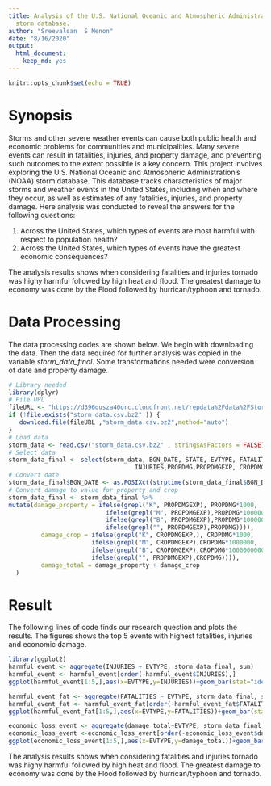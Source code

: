 ```yaml
---
title: Analysis of the U.S. National Oceanic and Atmospheric Administration's (NOAA)
  storm database.
author: "Sreevalsan  S Menon"
date: "8/16/2020"
output: 
  html_document: 
    keep_md: yes
---
```


```r
knitr::opts_chunk$set(echo = TRUE)
```

# Synopsis 
Storms and other severe weather events can cause both public health and economic problems for communities and municipalities. Many severe events can result in fatalities, injuries, and property damage, and preventing such outcomes to the extent possible is a key concern. This project involves exploring the U.S. National Oceanic and Atmospheric Administration's (NOAA) storm database. This database tracks characteristics of major storms and weather events in the United States, including when and where they occur, as well as estimates of any fatalities, injuries, and property damage. Here analysis was conducted to reveal the answers for the following questions:

1. Across the United States, which types of events are most harmful with respect to population health?
2. Across the United States, which types of events have the greatest economic consequences?

The analysis results shows when considering fatalities and injuries tornado was highy harmful followed by high heat and flood. The greatest damage to economy was done by the Flood followed by hurrican/typhoon and tornado.
 
# Data Processing
The data processing codes are shown below. We begin with downloading the data. Then the data required for further analysis was copied in the variable *storm_data_final*. Some transformations needed were conversion of date and property damage. 
```r
# Library needed
library(dplyr)
# File URL
fileURL <- "https://d396qusza40orc.cloudfront.net/repdata%2Fdata%2FStormData.csv.bz2"   
if (!file.exists("storm_data.csv.bz2" )) {
   download.file(fileURL ,"storm_data.csv.bz2",method="auto")
}
# Load data
storm_data <- read.csv("storm_data.csv.bz2" , stringsAsFactors = FALSE)
# Select data
storm_data_final <- select(storm_data, BGN_DATE, STATE, EVTYPE, FATALITIES, 
                                   INJURIES,PROPDMG,PROPDMGEXP, CROPDMG, CROPDMGEXP)
# Convert date
storm_data_final$BGN_DATE <- as.POSIXct(strptime(storm_data_final$BGN_DATE,"%m/%d/%Y %H:%M:%S"))
# Convert damage to value for property and crop
storm_data_final <- storm_data_final %>%
mutate(damage_property = ifelse(grepl("K", PROPDMGEXP), PROPDMG*1000,
                           ifelse(grepl("M", PROPDMGEXP),PROPDMG*1000000,
                           ifelse(grepl("B", PROPDMGEXP),PROPDMG*1000000000,
                           ifelse(grepl("", PROPDMGEXP),PROPDMG)))),
         damage_crop = ifelse(grepl("K", CROPDMGEXP,), CROPDMG*1000,
                       ifelse(grepl("M", CROPDMGEXP),CROPDMG*1000000,
                       ifelse(grepl("B", CROPDMGEXP),CROPDMG*1000000000,
                       ifelse(grepl("", PROPDMGEXP),CROPDMG)))),
         damage_total = damage_property + damage_crop 
  )
```

# Result
The following lines of code finds our research question and plots the results. The figures shows the top 5 events with highest fatalities, injuries and economic damage.

```r
library(ggplot2)
harmful_event <- aggregate(INJURIES ~ EVTYPE, storm_data_final, sum)
harmful_event <- harmful_event[order(-harmful_event$INJURIES),]
ggplot(harmful_event[1:5,],aes(x=EVTYPE,y=INJURIES))+geom_bar(stat="identity")+labs(xlab="Event Type",ylab="Injuries",title="Top 5 events with high injuries")+theme(plot.title = element_text(hjust = 0.5))

harmful_event_fat <- aggregate(FATALITIES ~ EVTYPE, storm_data_final, sum)
harmful_event_fat <- harmful_event_fat[order(-harmful_event_fat$FATALITIES),]
ggplot(harmful_event_fat[1:5,],aes(x=EVTYPE,y=FATALITIES))+geom_bar(stat="identity")+labs(xlab="Event Type",ylab="Injuries",title="Top 5 events with high fatalities")+theme(plot.title = element_text(hjust = 0.5))

economic_loss_event <- aggregate(damage_total~EVTYPE, storm_data_final, sum)
economic_loss_event <-economic_loss_event[order(-economic_loss_event$damage_total),]
ggplot(economic_loss_event[1:5,],aes(x=EVTYPE,y=damage_total))+geom_bar(stat="identity")+labs(xlab="Event Type",ylab="Total Damage",title="Top 5 events with high damage")+theme(plot.title = element_text(hjust = 0.5))
```

The analysis results shows when considering fatalities and injuries tornado was highy harmful followed by high heat and flood. The greatest damage to economy was done by the Flood followed by hurrican/typhoon and tornado.